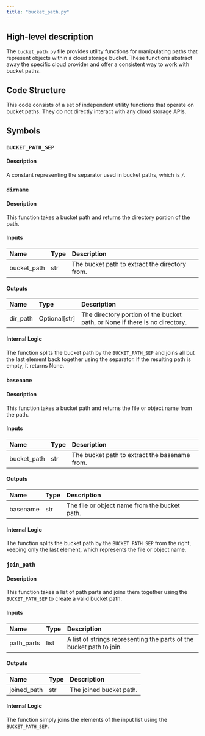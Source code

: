 ```yaml
---
title: "bucket_path.py"
---
```


## High-level description
The `bucket_path.py` file provides utility functions for manipulating paths that represent objects within a cloud storage bucket. These functions abstract away the specific cloud provider and offer a consistent way to work with bucket paths.

## Code Structure
This code consists of a set of independent utility functions that operate on bucket paths. They do not directly interact with any cloud storage APIs.

## Symbols

### `BUCKET_PATH_SEP`
#### Description
A constant representing the separator used in bucket paths, which is `/`.

### `dirname`
#### Description
This function takes a bucket path and returns the directory portion of the path.

#### Inputs
| Name | Type | Description |
|:-----|:-----|:------------|
| bucket_path | str | The bucket path to extract the directory from. |

#### Outputs
| Name | Type | Description |
|:-----|:-----|:------------|
| dir_path | Optional[str] | The directory portion of the bucket path, or None if there is no directory. |

#### Internal Logic
The function splits the bucket path by the `BUCKET_PATH_SEP` and joins all but the last element back together using the separator. If the resulting path is empty, it returns None.

### `basename`
#### Description
This function takes a bucket path and returns the file or object name from the path.

#### Inputs
| Name | Type | Description |
|:-----|:-----|:------------|
| bucket_path | str | The bucket path to extract the basename from. |

#### Outputs
| Name | Type | Description |
|:-----|:-----|:------------|
| basename | str | The file or object name from the bucket path. |

#### Internal Logic
The function splits the bucket path by the `BUCKET_PATH_SEP` from the right, keeping only the last element, which represents the file or object name.

### `join_path`
#### Description
This function takes a list of path parts and joins them together using the `BUCKET_PATH_SEP` to create a valid bucket path.

#### Inputs
| Name | Type | Description |
|:-----|:-----|:------------|
| path_parts | list | A list of strings representing the parts of the bucket path to join. |

#### Outputs
| Name | Type | Description |
|:-----|:-----|:------------|
| joined_path | str | The joined bucket path. |

#### Internal Logic
The function simply joins the elements of the input list using the `BUCKET_PATH_SEP`.
